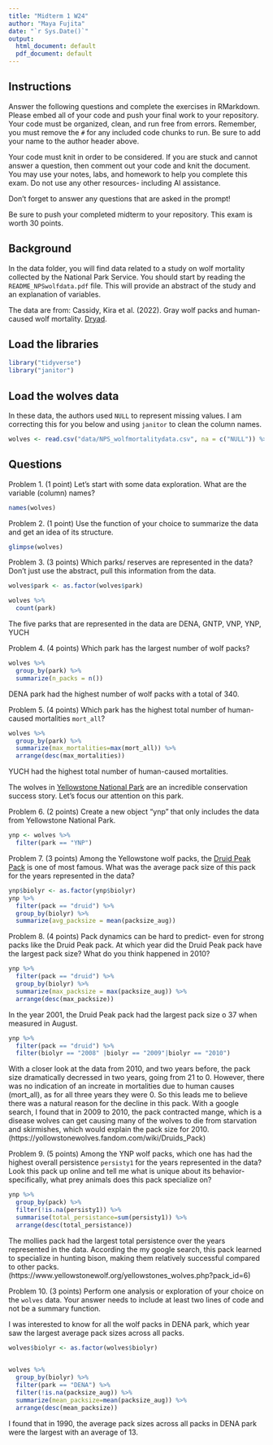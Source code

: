 ```yaml
---
title: "Midterm 1 W24"
author: "Maya Fujita"
date: "`r Sys.Date()`"
output:
  html_document: default
  pdf_document: default
---
```


## Instructions
Answer the following questions and complete the exercises in RMarkdown. Please embed all of your code and push your final work to your repository. Your code must be organized, clean, and run free from errors. Remember, you must remove the `#` for any included code chunks to run. Be sure to add your name to the author header above. 

Your code must knit in order to be considered. If you are stuck and cannot answer a question, then comment out your code and knit the document. You may use your notes, labs, and homework to help you complete this exam. Do not use any other resources- including AI assistance.  

Don't forget to answer any questions that are asked in the prompt!  

Be sure to push your completed midterm to your repository. This exam is worth 30 points.  

## Background
In the data folder, you will find data related to a study on wolf mortality collected by the National Park Service. You should start by reading the `README_NPSwolfdata.pdf` file. This will provide an abstract of the study and an explanation of variables.  

The data are from: Cassidy, Kira et al. (2022). Gray wolf packs and human-caused wolf mortality. [Dryad](https://doi.org/10.5061/dryad.mkkwh713f). 

## Load the libraries
```r
library("tidyverse")
library("janitor")
```

## Load the wolves data
In these data, the authors used `NULL` to represent missing values. I am correcting this for you below and using `janitor` to clean the column names.
```r
wolves <- read.csv("data/NPS_wolfmortalitydata.csv", na = c("NULL")) %>% clean_names()
```

## Questions
Problem 1. (1 point) Let's start with some data exploration. What are the variable (column) names?  
```r
names(wolves)
```


Problem 2. (1 point) Use the function of your choice to summarize the data and get an idea of its structure.  
```r
glimpse(wolves)
```

Problem 3. (3 points) Which parks/ reserves are represented in the data? Don't just use the abstract, pull this information from the data.  
```r
wolves$park <- as.factor(wolves$park)
```
```r
wolves %>% 
  count(park)
```
The five parks that are represented in the data are DENA, GNTP, VNP, YNP, YUCH

Problem 4. (4 points) Which park has the largest number of wolf packs?

```r
wolves %>% 
  group_by(park) %>% 
  summarize(n_packs = n())
```
DENA park had the highest number of wolf packs with a total of 340.

Problem 5. (4 points) Which park has the highest total number of human-caused mortalities `mort_all`?
```r
wolves %>% 
  group_by(park) %>% 
  summarize(max_mortalities=max(mort_all)) %>% 
  arrange(desc(max_mortalities))
```
YUCH had the highest total number of human-caused mortalities.

The wolves in [Yellowstone National Park](https://www.nps.gov/yell/learn/nature/wolf-restoration.htm) are an incredible conservation success story. Let's focus our attention on this park.  

Problem 6. (2 points) Create a new object "ynp" that only includes the data from Yellowstone National Park.
```r
ynp <- wolves %>% 
  filter(park == "YNP")
```


Problem 7. (3 points) Among the Yellowstone wolf packs, the [Druid Peak Pack](https://www.pbs.org/wnet/nature/in-the-valley-of-the-wolves-the-druid-wolf-pack-story/209/) is one of most famous. What was the average pack size of this pack for the years represented in the data?
```r
ynp$biolyr <- as.factor(ynp$biolyr)
ynp %>% 
  filter(pack == "druid") %>% 
  group_by(biolyr) %>% 
  summarize(avg_packsize = mean(packsize_aug))
```

Problem 8. (4 points) Pack dynamics can be hard to predict- even for strong packs like the Druid Peak pack. At which year did the Druid Peak pack have the largest pack size? What do you think happened in 2010?
```r
ynp %>% 
  filter(pack == "druid") %>% 
  group_by(biolyr) %>% 
  summarize(max_packsize = max(packsize_aug)) %>% 
  arrange(desc(max_packsize))
```
In the year 2001, the Druid Peak pack had the largest pack size o 37 when measured in August. 
```r
ynp %>% 
  filter(pack == "druid") %>% 
  filter(biolyr == "2008" |biolyr == "2009"|biolyr == "2010")
```
With a closer look at the data from 2010, and two years before, the pack size dramatically decressed in two years, going from 21 to 0. However, there was no indication of an increate in mortalities due to human causes (mort_all), as for all three years they were 0. So this leads me to believe there was a natural reason for the decline in this pack. With a google search, I found that in 2009 to 2010, the pack contracted mange, which is a disease wolves can get causing many of the wolves to die from starvation and skirmishes, which would explain the pack size for 2010. (https://yollowstonewolves.fandom.com/wiki/Druids_Pack)

Problem 9. (5 points) Among the YNP wolf packs, which one has had the highest overall persistence `persisty1` for the years represented in the data? Look this pack up online and tell me what is unique about its behavior- specifically, what prey animals does this pack specialize on?  
```r
ynp %>% 
  group_by(pack) %>% 
  filter(!is.na(persisty1)) %>% 
  summarise(total_persistance=sum(persisty1)) %>% 
  arrange(desc(total_persistance))
```
The mollies pack had the largest total persistence over the years represented in the data. According the my google search, this pack learned to specialize in hunting bison, making them relatively successful compared to other packs. (https://www.yellowstonewolf.org/yellowstones_wolves.php?pack_id=6)

Problem 10. (3 points) Perform one analysis or exploration of your choice on the `wolves` data. Your answer needs to include at least two lines of code and not be a summary function. 

I was interested to know for all the wolf packs in DENA park, which year saw the largest average pack sizes across all packs.
```r
wolves$biolyr <- as.factor(wolves$biolyr)
  
```

```r
wolves %>% 
  group_by(biolyr) %>% 
  filter(park == "DENA") %>% 
  filter(!is.na(packsize_aug)) %>%
  summarize(mean_packsize=mean(packsize_aug)) %>% 
  arrange(desc(mean_packsize))
```
I found that in 1990, the average pack sizes across all packs in DENA park were the largest with an average of 13.

